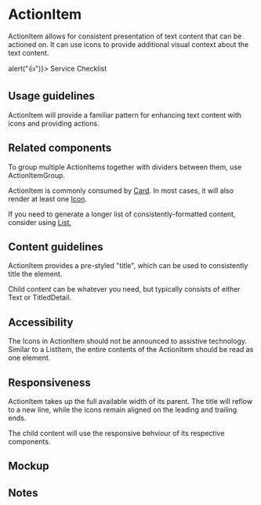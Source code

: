 
<Meta title="Components/ActionItem/Docs" component={ActionItem} />

# ActionItem

ActionItem allows for consistent presentation of text content that can be
actioned on. It can use icons to provide additional visual context about the
text content.

<Canvas>
  <Content>
    <ActionItem icon="work" onPress={() => alert("👍")}>
      <Text level={"textSupporting"}>Service Checklist</Text>
    </ActionItem>
  </Content>
</Canvas>

## Usage guidelines

ActionItem will provide a familiar pattern for enhancing text content with icons
and providing actions.

## Related components

To group multiple ActionItems together with dividers between them, use
ActionItemGroup.

ActionItem is commonly consumed by
[Card](/docs/atlantis-layouts-and-containers-card--card). In most cases, it will
also render at least one [Icon](/docs/atlantis-images-and-icons-icon--icon).

If you need to generate a longer list of consistently-formatted content,
consider using [List.](/docs/atlantis-lists-list--list)

## Content guidelines

ActionItem provides a pre-styled "title", which can be used to consistently
title the element.

Child content can be whatever you need, but typically consists of either Text or
TitledDetail.

## Accessibility

The Icons in ActionItem should not be announced to assistive technology. Similar
to a ListItem, the entire contents of the ActionItem should be read as one
element.

## Responsiveness

ActionItem takes up the full available width of its parent. The title will
reflow to a new line, while the icons remain aligned on the leading and trailing
ends.

The child content will use the responsive behviour of its respective components.

## Mockup

## Notes

<!--
  What decisions worth remembering have gone into this component? Did we consider any potentially valuable
  functionality that we’re not implementing right now for scope purposes? Are there any design decisions
  that might need explaining beyond the usage guidelines? This will help consumers understand this component
  more fully.
-->
